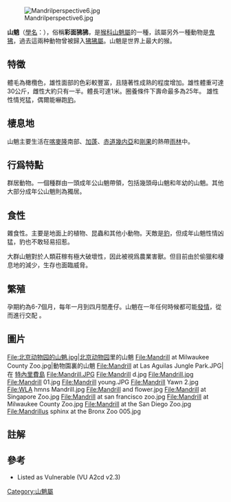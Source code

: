 {{Speciesbox
| name = 山魈
| status = VU
| trend = unknown
| status_system = iucn2.3
| fossil_range = {{Fossil range|1.2|0}}<small>早更新世 – 現在</small>
| image = Mandril.jpg
| image_width = 200px
| taxon= Mandrillus sphinx
| authority = ([[Linnaeus|Linnaeus]], 1758)
| range_map = Mandrill_area.png
| range_map_width = 210px
| range_map_caption = 山魈的分布
}}
[[File:Mandrilperspective6.jpg|thumb]]

'''山魈'''{{notetag|1={{標音|字=魈 |注音=ㄒㄧㄠ |拼音=xiāo |同音字=宵}}}}（[[學名|學名]]：''{{lang|la|Mandrillus sphinx}}''），俗稱'''彩面狒狒'''，是[[猴科|猴科]][[山魈屬|山魈屬]]的一種，該屬另外一種動物是[[鬼狒|鬼狒]]，過去這兩种動物曾被歸入[[狒狒屬|狒狒屬]]。山魈是世界上最大的猴。

== 特徵 ==
體毛為橄欖色，雄性面部的色彩較豐富，且隨著性成熟的程度增加。雄性體重可達30公斤，雌性大約只有一半。體長可達1米。圈養條件下壽命最多為25年。
雄性性情兇猛，偶爾能嚇跑[[豹|豹]]。

== 棲息地 ==
山魈主要生活在[[喀麥隆|喀麥隆]]南部、[[加蓬|加蓬]]、[[赤道幾内亞|赤道幾内亞]]和[[剛果共和國|剛果]]的熱帶[[雨林|雨林]]中。

== 行爲特點 ==
群居動物。一個種群由一頭成年公山魈帶領，包括幾頭母山魈和年幼的山魈。其他大部分成年公山魈則為獨居。

== 食性 ==
雜食性。主要是地面上的植物、昆蟲和其他小動物。天敵是[[豹|豹]]，但成年山魈性情凶猛，豹也不敢轻易招惹。

大群山魈對於人類莊稼有極大破壞性，因此被視爲農業害獸。但目前由於偷獵和棲息地的減少，生存也面臨威脅。

== 繁殖 ==
孕期約為6-7個月，每年一月到四月間產仔。山魈在一年任何時候都可能[[發情|發情]]，從而進行交配 。

== 圖片 ==
<gallery>
File:北京动物园的山魈.jpg|[[北京动物园|北京动物园]]里的山魈
File:Mandrill at Milwaukee County Zoo.jpg|動物園裏的山魈
File:Mandrill at Las Aguilas Jungle Park.JPG|在 [[特內里費島|特內里費島]]{{le|拉斯阿吉拉斯森林公园|Las Aguilas Jungle Park}}
File:Mandrill.JPG
File:Mandrill d.jpg
File:Mandrill.jpg
File:Mandrill 01.jpg
File:Mandrill young.JPG
File:Mandrill Yawn 2.jpg
File:WLA hmns Mandrill.jpg
File:Mandrill and flower.jpg
File:Mandrill at Singapore Zoo.jpg
File:Mandrill at san francisco zoo.jpg
File:Mandrill at Milwaukee County Zoo.jpg
File:Mandrill at the San Diego Zoo.jpg
File:Mandrillus sphinx at the Bronx Zoo 005.jpg
</gallery>

==註解==
{{notefoot}}

== 參考 ==
* {{IUCN2006|assessors=Butynski ''et al''|year=2000|id=12754|title=Mandrillus sphinx|downloaded=06 May 2006}} Listed as Vulnerable (VU A2cd v2.3)
{{Commons+cat|Mandrillus_sphinx}}
{{Wikispecies|Mandrillus_sphinx}}
{{Taxonbar|from=Q189868}}

[[Category:山魈屬|Category:山魈屬]]